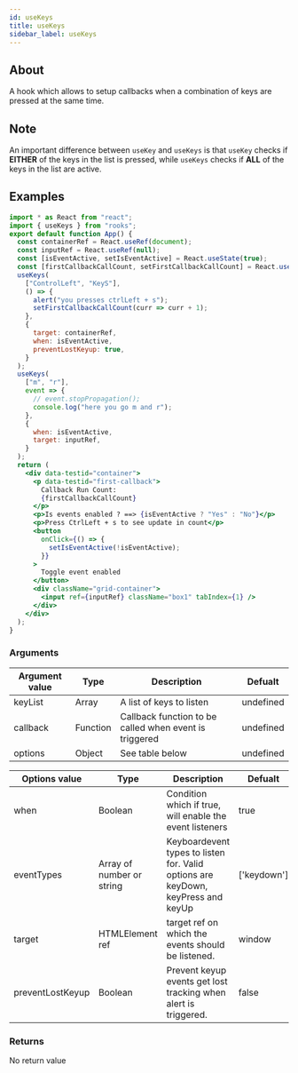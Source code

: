 ```yaml
---
id: useKeys
title: useKeys
sidebar_label: useKeys
---
```


## About

A hook which allows to setup callbacks when a combination of keys are pressed at the same time.

## Note

An important difference between `useKey` and `useKeys` is that `useKey` checks if **EITHER** of the keys in the list is pressed, while `useKeys` checks if **ALL** of the keys in the list are active.

## Examples

```jsx
import * as React from "react";
import { useKeys } from "rooks";
export default function App() {
  const containerRef = React.useRef(document);
  const inputRef = React.useRef(null);
  const [isEventActive, setIsEventActive] = React.useState(true);
  const [firstCallbackCallCount, setFirstCallbackCallCount] = React.useState(0);
  useKeys(
    ["ControlLeft", "KeyS"],
    () => {
      alert("you presses ctrlLeft + s");
      setFirstCallbackCallCount(curr => curr + 1);
    },
    {
      target: containerRef,
      when: isEventActive,
      preventLostKeyup: true,
    }
  );
  useKeys(
    ["m", "r"],
    event => {
      // event.stopPropagation();
      console.log("here you go m and r");
    },
    {
      when: isEventActive,
      target: inputRef,
    }
  );
  return (
    <div data-testid="container">
      <p data-testid="first-callback">
        Callback Run Count:
        {firstCallbackCallCount}
      </p>
      <p>Is events enabled ? ==> {isEventActive ? "Yes" : "No"}</p>
      <p>Press CtrlLeft + s to see update in count</p>
      <button
        onClick={() => {
          setIsEventActive(!isEventActive);
        }}
      >
        Toggle event enabled
      </button>
      <div className="grid-container">
        <input ref={inputRef} className="box1" tabIndex={1} />
      </div>
    </div>
  );
}
```

### Arguments

| Argument value | Type     | Description                                            | Defualt   |
| -------------- | -------- | ------------------------------------------------------ | --------- |
| keyList        | Array    | A list of keys to listen                               | undefined |
| callback       | Function | Callback function to be called when event is triggered | undefined |
| options        | Object   | See table below                                        | undefined |

| Options value    | Type                      | Description                                                                      | Defualt     |
| ---------------- | ------------------------- | -------------------------------------------------------------------------------- | ----------- |
| when             | Boolean                   | Condition which if true, will enable the event listeners                         | true        |
| eventTypes       | Array of number or string | Keyboardevent types to listen for. Valid options are keyDown, keyPress and keyUp | ['keydown'] |
| target           | HTMLElement ref           | target ref on which the events should be listened.                               | window      |
| preventLostKeyup | Boolean                   | Prevent keyup events get lost tracking when alert is triggered.                  | false       |

### Returns

No return value
